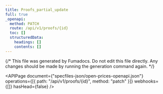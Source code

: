 ```yaml
---
title: Proofs_partial_update
full: true
_openapi:
  method: PATCH
  route: /api/v1/proofs/{id}
  toc: []
  structuredData:
    headings: []
    contents: []
---
```


{/* This file was generated by Fumadocs. Do not edit this file directly. Any changes should be made by running the generation command again. */}

<APIPage
  document={"specfiles-json/open-prices-openapi.json"}
  operations={[{ path: "/api/v1/proofs/{id}", method: "patch" }]}
  webhooks={[]}
  hasHead={false}
/>
